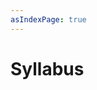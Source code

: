 ```yaml
---
asIndexPage: true
---
```



# Syllabus

<Cards>
  <Cards.Card
    title="Automata Theory and Compiler Design (ATCD)"
    href="./syllabus/automata-theory-and-compiler-design"
  />
  <Cards.Card
    title="Cyptography and Network Security (CNS)"
    href="./syllabus/cyptography-and-network-security"
  />
  <Cards.Card title="Data Science (DS)" href="./syllabus/data-science" />
  <Cards.Card
    title="Distributed System (DS)"
    href="./syllabus/distributed-system"
  />
  <Cards.Card
    title="Internet of Things (IoT) (Open Elective)"
    href="./syllabus/internet-of-things.md"
  />
  <Cards.Card
    title="Mobile Application Development (MAD)"
    href="./syllabus/mobile-application-development"
  />
  <Cards.Card
    title="Software Engineering with UML (SEUML)"
    href="./syllabus/software-engineering-with-UML"
  />
</Cards>
